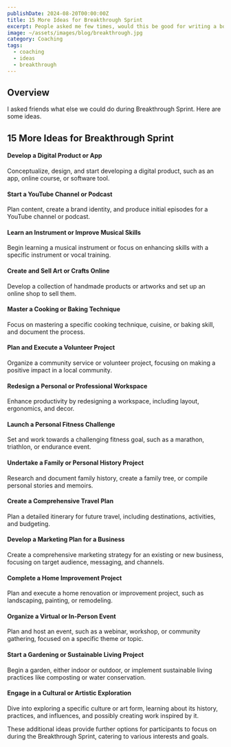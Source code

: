 ```yaml
---
publishDate: 2024-08-20T00:00:00Z
title: 15 More Ideas for Breakthrough Sprint
excerpt: People asked me few times, would this be good for writing a book, for creative project. Yes, it would be. Here are some ideas for a breakthrough sprint.
image: ~/assets/images/blog/breakthrough.jpg
category: Coaching
tags:
  - coaching
  - ideas
  - breakthrough
---
```


## Overview

I asked friends what else we could do during Breakthrough Sprint. Here are some ideas.

## 15 More Ideas for Breakthrough Sprint

#### Develop a Digital Product or App

Conceptualize, design, and start developing a digital product, such as an app, online course, or software tool.

#### Start a YouTube Channel or Podcast

Plan content, create a brand identity, and produce initial episodes for a YouTube channel or podcast.

#### Learn an Instrument or Improve Musical Skills

Begin learning a musical instrument or focus on enhancing skills with a specific instrument or vocal training.

#### Create and Sell Art or Crafts Online

Develop a collection of handmade products or artworks and set up an online shop to sell them.

#### Master a Cooking or Baking Technique

Focus on mastering a specific cooking technique, cuisine, or baking skill, and document the process.

#### Plan and Execute a Volunteer Project

Organize a community service or volunteer project, focusing on making a positive impact in a local community.

#### Redesign a Personal or Professional Workspace

Enhance productivity by redesigning a workspace, including layout, ergonomics, and decor.

#### Launch a Personal Fitness Challenge

Set and work towards a challenging fitness goal, such as a marathon, triathlon, or endurance event.

#### Undertake a Family or Personal History Project

Research and document family history, create a family tree, or compile personal stories and memoirs.

#### Create a Comprehensive Travel Plan

Plan a detailed itinerary for future travel, including destinations, activities, and budgeting.

#### Develop a Marketing Plan for a Business

Create a comprehensive marketing strategy for an existing or new business, focusing on target audience, messaging, and channels.

#### Complete a Home Improvement Project

Plan and execute a home renovation or improvement project, such as landscaping, painting, or remodeling.

#### Organize a Virtual or In-Person Event

Plan and host an event, such as a webinar, workshop, or community gathering, focused on a specific theme or topic.

#### Start a Gardening or Sustainable Living Project

Begin a garden, either indoor or outdoor, or implement sustainable living practices like composting or water conservation.

#### Engage in a Cultural or Artistic Exploration

Dive into exploring a specific culture or art form, learning about its history, practices, and influences, and possibly creating work inspired by it.


These additional ideas provide further options for participants to focus on during the Breakthrough Sprint, catering to various interests and goals.
